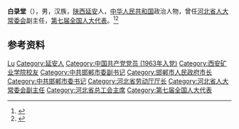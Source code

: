 '''白录堂'''（{{bd|1942年|12月|2005年|2月9日}}），男，汉族，[[陕西|陕西]][[延安|延安]]人，[[中华人民共和国|中华人民共和国]]政治人物，曾任[[河北省人大常委会|河北省人大常委会]]副主任，[[第七届全国人大代表|第七届全国人大代表]]。<ref>{{Cite book|title=中华人民共和国职官志|author=何虎生, 李耀东, 向常福主编|publisher=中国社会出版社|year=2003|isbn=9787800883934|location=北京|pages=}}</ref><ref>{{Cite web|title=白录堂|url=http://www.china.com.cn/zhuanti2005/txt/2003-02/26/content_5283349.htm|accessdate=2020-08-11|work=中国网}}</ref>

== 参考资料 ==
{{reflist}}

{{中国人物小作品}}
{{中华全国总工会第十四届执行委员会}}

{{Authority control}}
{{DEFAULTSORT:Bai白}}
[[Category:白姓|Lu]]
[[Category:延安人|Category:延安人]]
[[Category:中国共产党党员_(1963年入党)|Category:中国共产党党员 (1963年入党)]]
[[Category:西安矿业学院校友|Category:西安矿业学院校友]]
[[Category:中共邯郸市委副书记|Category:中共邯郸市委副书记]]
[[Category:邯郸市人民政府市长|Category:邯郸市人民政府市长]]
[[Category:中共邯郸市委书记|Category:中共邯郸市委书记]]
[[Category:河北省劳动厅厅长|Category:河北省劳动厅厅长]]
[[Category:河北省人大常委会副主任|Category:河北省人大常委会副主任]]
[[Category:河北省总工会主席|Category:河北省总工会主席]]
[[Category:第七届全国人大代表|Category:第七届全国人大代表]]